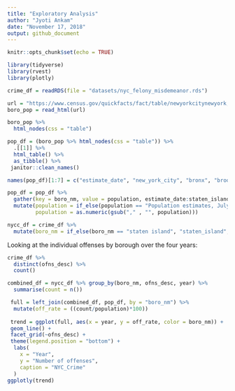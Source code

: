 ```yaml
---
title: "Exploratory Analysis"
author: "Jyoti Ankam"
date: "November 17, 2018"
output: github_document
---
```


```r
knitr::opts_chunk$set(echo = TRUE)
```

```r
library(tidyverse)
library(rvest)
library(plotly)
```

```r

crime_df = readRDS(file = "datasets/nyc_felony_misdemeanor.rds")

```

```r

url = "https://www.census.gov/quickfacts/fact/table/newyorkcitynewyork,bronxcountybronxboroughnewyork,kingscountybrooklynboroughnewyork,newyorkcountymanhattanboroughnewyork,queenscountyqueensboroughnewyork,richmondcountystatenislandboroughnewyork/PST045217"
boro_pop = read_html(url)

boro_pop %>%
  html_nodes(css = "table")

pop_df = (boro_pop %>% html_nodes(css = "table")) %>% 
  .[[1]] %>%
  html_table() %>% 
  as_tibble() %>% 
 janitor::clean_names()

names(pop_df)[1:7] = c("estimate_date", "new_york_city", "bronx", "brooklyn", "manhattan", "queens", "staten_island")

pop_df = pop_df %>% 
  gather(key = boro_nm, value = population, estimate_date:staten_island) %>% 
  mutate(population = if_else(population == "Population estimates, July 1, 2017,  (V2017)", "2017", population),
         population = as.numeric(gsub("," , "", population)))

```

```r
nycc_df = crime_df %>% 
  mutate(boro_nm = if_else(boro_nm == "staten island", "staten_island", boro_nm))
```
 
Looking at the individual offenses by borough over the four years:
```r

crime_df %>% 
  distinct(ofns_desc) %>% 
  count()

combined_df = nycc_df %>% group_by(boro_nm, ofns_desc, year) %>% 
  summarise(count = n())

 full = left_join(combined_df, pop_df, by = "boro_nm") %>% 
  mutate(off_rate = ((count/population)*100))
 
 trend = ggplot(full, aes(x = year, y = off_rate, color = boro_nm)) + 
 geom_line() + 
 facet_grid(~ofns_desc) +
 theme(legend.position = "bottom") +
  labs(
    x = "Year",
    y = "Number of offenses",
    caption = "NYC_Crime"
  )
ggplotly(trend)

```
